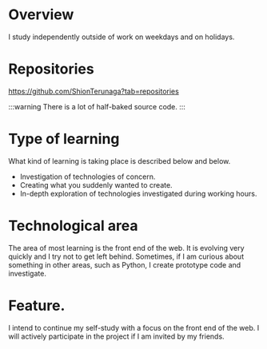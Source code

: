# Overview

I study independently outside of work on weekdays and on holidays.

# Repositories

https://github.com/ShionTerunaga?tab=repositories

:::warning
There is a lot of half-baked source code.
:::

# Type of learning

What kind of learning is taking place is described below and below.

- Investigation of technologies of concern.
- Creating what you suddenly wanted to create.
- In-depth exploration of technologies investigated during working hours.

# Technological area

The area of most learning is the front end of the web. It is evolving very quickly and I try not to get left behind. Sometimes, if I am curious about something in other areas, such as Python, I create prototype code and investigate.

# Feature.

I intend to continue my self-study with a focus on the front end of the web. I will actively participate in the project if I am invited by my friends.









